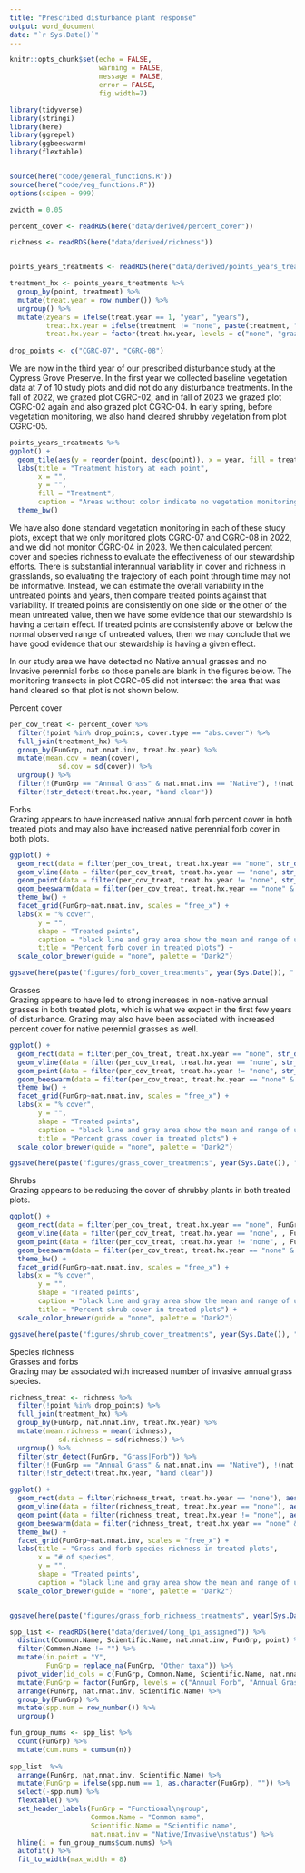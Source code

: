 ```yaml
---
title: "Prescribed disturbance plant response"
output: word_document
date: "`r Sys.Date()`"
---
```


```r
knitr::opts_chunk$set(echo = FALSE,
                      warning = FALSE,
                      message = FALSE,
                      error = FALSE, 
                      fig.width=7)
```


```r


library(tidyverse)
library(stringi)
library(here)
library(ggrepel)
library(ggbeeswarm)
library(flextable)


source(here("code/general_functions.R"))
source(here("code/veg_functions.R"))
options(scipen = 999)

zwidth = 0.05

```



```r


percent_cover <- readRDS(here("data/derived/percent_cover"))

richness <- readRDS(here("data/derived/richness"))


points_years_treatments <- readRDS(here("data/derived/points_years_treatments")) 

treatment_hx <- points_years_treatments %>% 
  group_by(point, treatment) %>% 
  mutate(treat.year = row_number()) %>% 
  ungroup() %>% 
  mutate(zyears = ifelse(treat.year == 1, "year", "years"),
         treat.hx.year = ifelse(treatment != "none", paste(treatment, ", ", treat.year, " ", zyears, sep = ""), treatment),
         treat.hx.year = factor(treat.hx.year, levels = c("none", "grazed, 1 year", "grazed, 2 years", "hand clear, 1 year"))) 
  
drop_points <- c("CGRC-07", "CGRC-08")

```
  
  We are now in the third year of our prescribed disturbance study at the Cypress Grove Preserve. In the first year we collected baseline vegetation data at 7 of 10 study plots and did not do any disturbance treatments. In the fall of 2022, we grazed plot CGRC-02, and in fall of 2023 we grazed plot CGRC-02 again and also grazed plot CGRC-04. In early spring, before vegetation monitoring, we also hand cleared shrubby vegetation from plot CGRC-05. 

```r

points_years_treatments %>% 
ggplot() +
  geom_tile(aes(y = reorder(point, desc(point)), x = year, fill = treatment), color = "black") +
  labs(title = "Treatment history at each point",
       x = "",
       y = "",
       fill = "Treatment",
       caption = "Areas without color indicate no vegetation monitoring for that plot/year.") +
  theme_bw()


```

We have also done standard vegetation monitoring in each of these study plots, except that we only monitored plots CGRC-07 and CGRC-08 in 2022, and we did not monitor CGRC-04 in 2023. We then calculated percent cover and species richness to evaluate the effectiveness of our stewardship efforts. There is substantial interannual variability in cover and richness in grasslands, so evaluating the trajectory of each point through time may not be informative. Instead, we can estimate the overall variability in the untreated points and years, then compare treated points against that variability. If treated points are consistently on one side or the other of the mean untreated value, then we have some evidence that our stewardship is having a certain effect. If treated points are consistently above or below the normal observed range of untreated values, then we may conclude that we have good evidence that our stewardship is having a given effect.

In our study area we have detected no Native annual grasses and no Invasive perennial forbs so those panels are blank in the figures below. The monitoring transects in plot CGRC-05 did not intersect the area that was hand cleared so that plot is not shown below.  
  
Percent cover 

```r
per_cov_treat <- percent_cover %>% 
  filter(!point %in% drop_points, cover.type == "abs.cover") %>%
  full_join(treatment_hx) %>% 
  group_by(FunGrp, nat.nnat.inv, treat.hx.year) %>% 
  mutate(mean.cov = mean(cover),
            sd.cov = sd(cover)) %>% 
  ungroup() %>% 
  filter(!(FunGrp == "Annual Grass" & nat.nnat.inv == "Native"), !(nat.nnat.inv == "Invasive" & FunGrp == "Perennial Forb")) %>% 
  filter(!str_detect(treat.hx.year, "hand clear"))
```


Forbs  
Grazing appears to have increased native annual forb percent cover in both treated plots and may also have increased native perennial forb cover in both plots.  
  
```r


ggplot() +
  geom_rect(data = filter(per_cov_treat, treat.hx.year == "none", str_detect(FunGrp, "Forb")), aes(ymax = Inf, ymin = -Inf, xmin = mean.cov - sd.cov, xmax = mean.cov + sd.cov), fill = "gray", alpha = 0.25) +
  geom_vline(data = filter(per_cov_treat, treat.hx.year == "none", str_detect(FunGrp, "Forb")), aes(xintercept = mean.cov)) +
  geom_point(data = filter(per_cov_treat, treat.hx.year != "none", str_detect(FunGrp, "Forb")), aes(y = reorder(treat.hx.year, desc(treat.hx.year)), x = cover, color = treat.hx.year, shape = point), size = 3, alpha = 0.75) +
  geom_beeswarm(data = filter(per_cov_treat, treat.hx.year == "none" & point %in% c("CGRC-02", "CGRC-04"), str_detect(FunGrp, "Forb")), aes(y = reorder(treat.hx.year, desc(treat.hx.year)), x = cover, shape = point), color = "gray30", size = 2, alpha = 0.5, dodge.width = 0.75) +
  theme_bw() +
  facet_grid(FunGrp~nat.nnat.inv, scales = "free_x") +
  labs(x = "% cover",
       y = "",
       shape = "Treated points",
       caption = "black line and gray area show the mean and range of untreated plots/years",
       title = "Percent forb cover in treated plots") + 
  scale_color_brewer(guide = "none", palette = "Dark2")

ggsave(here(paste("figures/forb_cover_treatments", year(Sys.Date()), ".png", sep = "")), width = 8)

```

Grasses  
Grazing appears to have led to strong increases in non-native annual grasses in both treated plots, which is what we expect in the first few years of disturbance. Grazing may also have been associated with increased percent cover for native perennial grasses as well.  


```r
ggplot() +
  geom_rect(data = filter(per_cov_treat, treat.hx.year == "none", str_detect(FunGrp, "Grass")), aes(ymax = Inf, ymin = -Inf, xmin = mean.cov - sd.cov, xmax = mean.cov + sd.cov), fill = "gray", alpha = 0.25) +
  geom_vline(data = filter(per_cov_treat, treat.hx.year == "none", str_detect(FunGrp, "Grass")), aes(xintercept = mean.cov)) +
  geom_point(data = filter(per_cov_treat, treat.hx.year != "none", str_detect(FunGrp, "Grass")), aes(y = reorder(treat.hx.year, desc(treat.hx.year)), x = cover, color = treat.hx.year, shape = point), size = 3, alpha = 0.75) +
  geom_beeswarm(data = filter(per_cov_treat, treat.hx.year == "none" & point %in% c("CGRC-02", "CGRC-04"), str_detect(FunGrp, "Grass")), aes(y = reorder(treat.hx.year, desc(treat.hx.year)), x = cover, shape = point), color = "gray30", size = 2, alpha = 0.5, dodge.width = 0.75) +
  theme_bw() +
  facet_grid(FunGrp~nat.nnat.inv, scales = "free_x") +
  labs(x = "% cover",
       y = "",
       shape = "Treated points",
       caption = "black line and gray area show the mean and range of untreated plots/years",
       title = "Percent grass cover in treated plots") + 
  scale_color_brewer(guide = "none", palette = "Dark2")

ggsave(here(paste("figures/grass_cover_treatments", year(Sys.Date()), ".png", sep = "")), width = 8)
```

Shrubs  
Grazing appears to be reducing the cover of shrubby plants in both treated plots.  
  
```r
ggplot() +
  geom_rect(data = filter(per_cov_treat, treat.hx.year == "none", FunGrp == "Shrub", nat.nnat.inv == "Native"), aes(ymax = Inf, ymin = -Inf, xmin = mean.cov - sd.cov, xmax = mean.cov + sd.cov), fill = "gray", alpha = 0.25) +
  geom_vline(data = filter(per_cov_treat, treat.hx.year == "none", , FunGrp == "Shrub", nat.nnat.inv == "Native"), aes(xintercept = mean.cov)) +
  geom_point(data = filter(per_cov_treat, treat.hx.year != "none", , FunGrp == "Shrub", nat.nnat.inv == "Native"), aes(y = reorder(treat.hx.year, desc(treat.hx.year)), x = cover, color = treat.hx.year, shape = point), size = 3, alpha = 0.75) +
  geom_beeswarm(data = filter(per_cov_treat, treat.hx.year == "none" & point %in% c("CGRC-02", "CGRC-04"), , FunGrp == "Shrub", nat.nnat.inv == "Native"), aes(y = reorder(treat.hx.year, desc(treat.hx.year)), x = cover, shape = point), color = "gray30", size = 2, alpha = 0.5, dodge.width = 0.75) +
  theme_bw() +
  facet_grid(FunGrp~nat.nnat.inv, scales = "free_x") +
  labs(x = "% cover",
       y = "",
       shape = "Treated points",
       caption = "black line and gray area show the mean and range of untreated plots/years",
       title = "Percent shrub cover in treated plots") + 
  scale_color_brewer(guide = "none", palette = "Dark2")

ggsave(here(paste("figures/shrub_cover_treatments", year(Sys.Date()), ".png", sep = "")), width = 8)
```

Species richness  
Grasses and forbs  
Grazing may be associated with increased number of invasive annual grass species.  

```r
richness_treat <- richness %>% 
  filter(!point %in% drop_points) %>%
  full_join(treatment_hx) %>% 
  group_by(FunGrp, nat.nnat.inv, treat.hx.year) %>% 
  mutate(mean.richness = mean(richness),
            sd.richness = sd(richness)) %>% 
  ungroup() %>% 
  filter(str_detect(FunGrp, "Grass|Forb")) %>% 
  filter(!(FunGrp == "Annual Grass" & nat.nnat.inv == "Native"), !(nat.nnat.inv == "Invasive" & FunGrp == "Perennial Forb")) %>% 
  filter(!str_detect(treat.hx.year, "hand clear"))

ggplot() +
  geom_rect(data = filter(richness_treat, treat.hx.year == "none"), aes(ymax = Inf, ymin = -Inf, xmin = mean.richness - sd.richness, xmax = mean.richness + sd.richness), fill = "gray", alpha = 0.25) +
  geom_vline(data = filter(richness_treat, treat.hx.year == "none"), aes(xintercept = mean.richness)) +
  geom_point(data = filter(richness_treat, treat.hx.year != "none"), aes(y = reorder(treat.hx.year, desc(treat.hx.year)), x = richness, color = treat.hx.year, shape = point), size = 3, alpha = 0.75) +
  geom_beeswarm(data = filter(richness_treat, treat.hx.year == "none" & point %in% c("CGRC-02", "CGRC-04")), aes(y = reorder(treat.hx.year, desc(treat.hx.year)), x = richness, shape = point), color = "gray30", size = 2, alpha = 0.5, dodge.width = 0.75) +
  theme_bw() +
  facet_grid(FunGrp~nat.nnat.inv, scales = "free_x") +
  labs(title = "Grass and forb species richness in treated plots",
       x = "# of species",
       y = "",
       shape = "Treated points",
       caption = "black line and gray area show the mean and range of untreated plots/years") + 
  scale_color_brewer(guide = "none", palette = "Dark2")


ggsave(here(paste("figures/grass_forb_richness_treatments", year(Sys.Date()), ".png", sep = "")), width = 8)
```



```r
spp_list <- readRDS(here("data/derived/long_lpi_assigned")) %>% 
  distinct(Common.Name, Scientific.Name, nat.nnat.inv, FunGrp, point) %>% 
  filter(Common.Name != "") %>% 
  mutate(in.point = "Y",
         FunGrp = replace_na(FunGrp, "Other taxa")) %>%
  pivot_wider(id_cols = c(FunGrp, Common.Name, Scientific.Name, nat.nnat.inv), names_from = point, values_from = in.point) %>% 
  mutate(FunGrp = factor(FunGrp, levels = c("Annual Forb", "Annual Grass", "Perennial Forb", "Perennial Grass", "SedgesRushes", "Legumes", "Shrub", "Tree", "Other taxa"))) %>% 
  arrange(FunGrp, nat.nnat.inv, Scientific.Name) %>% 
  group_by(FunGrp) %>% 
  mutate(spp.num = row_number()) %>% 
  ungroup()

fun_group_nums <- spp_list %>% 
  count(FunGrp) %>% 
  mutate(cum.nums = cumsum(n))
  
spp_list  %>% 
  arrange(FunGrp, nat.nnat.inv, Scientific.Name) %>% 
  mutate(FunGrp = ifelse(spp.num == 1, as.character(FunGrp), "")) %>% 
  select(-spp.num) %>% 
  flextable() %>% 
  set_header_labels(FunGrp = "Functional\ngroup",
                    Common.Name = "Common name",
                    Scientific.Name = "Scientific name",
                    nat.nnat.inv = "Native/Invasive\nstatus") %>% 
  hline(i = fun_group_nums$cum.nums) %>% 
  autofit() %>% 
  fit_to_width(max_width = 8)
  


```

